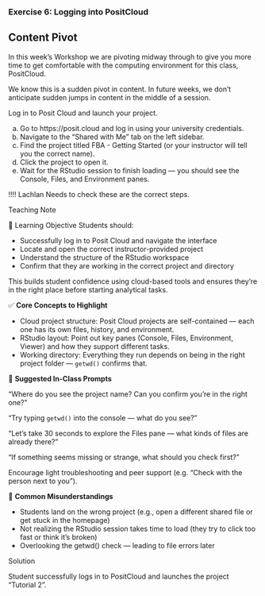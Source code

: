 <!-- question-type: inclass -->
### Exercise 6: Logging into PositCloud 

::: {.callout-caution}
## Content Pivot

In this week's Workshop we are pivoting midway through to give you more time to get comfortable with the computing environment for this class, PositCloud. 

We know this is a sudden pivot in content. 
In future weeks, we don't anticipate sudden jumps in content in the middle of a session.
:::

Log in to Posit Cloud and launch your project.

a. Go to https://posit.cloud and log in using your university credentials.
b. Navigate to the “Shared with Me” tab on the left sidebar.
c. Find the project titled FBA - Getting Started (or your instructor will tell you the correct name).
d. Click the project to open it.
e. Wait for the RStudio session to finish loading — you should see the Console, Files, and Environment panes.

!!!! Lachlan Needs to check these are the correct steps.

<!-- BEGIN PROFILE:r-teaching-guide -->
::: {.content-visible when-profile="r-teaching-guide"}

::: {.teaching-block}

::: {.teaching-block-header}
Teaching Note
:::

::: {.teaching-block-body}

🎯 Learning Objective
Students should:

- Successfully log in to Posit Cloud and navigate the interface
- Locate and open the correct instructor-provided project
- Understand the structure of the RStudio workspace
- Confirm that they are working in the correct project and directory

This builds student confidence using cloud-based tools and ensures they’re in the right place before starting analytical tasks.

✅  **Core Concepts to Highlight**

- Cloud project structure: Posit Cloud projects are self-contained — each one has its own files, history, and environment.
- RStudio layout: Point out key panes (Console, Files, Environment, Viewer) and how they support different tasks.
- Working directory: Everything they run depends on being in the right project folder — `getwd()` confirms that.

💬 **Suggested In-Class Prompts**

“Where do you see the project name? Can you confirm you're in the right one?”

“Try typing `getwd()` into the console — what do you see?”

“Let’s take 30 seconds to explore the Files pane — what kinds of files are already there?”

“If something seems missing or strange, what should you check first?”

Encourage light troubleshooting and peer support (e.g. “Check with the person next to you”).

📌 **Common Misunderstandings**

- Students land on the wrong project (e.g., open a different shared file or get stuck in the homepage)
- Not realizing the RStudio session takes time to load (they try to click too fast or think it’s broken)
- Overlooking the getwd() check — leading to file errors later

:::

:::

:::
<!-- END PROFILE:r-teaching-guide -->

<!-- BEGIN PROFILE:r-solutions -->
::: {.content-visible when-profile="r-solutions" when-profile="r-teaching-guide"}

::: {.solution-block}

::: {.solution-block-header}
Solution
:::

::: {.solution-block-body}

Student successfully logs in to PositCloud and launches the project "Tutorial 2".

:::

:::

:::
<!-- END PROFILE:r-solutions -->
